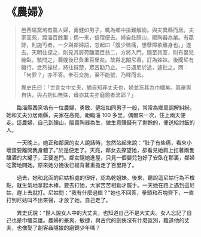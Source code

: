# 《農婦》

> 邑西磁窯塢有農人婦，勇健如男子，輒為鄉中排難解紛。與夫異縣而居。夫家高苑，距淄百餘里；偶一來，信宿便去。婦自赴顏山，販陶器為業。有贏餘，則施丐者，一夕與鄰婦語，忽起曰「腹少微痛，想孽障欲離身也。」遂去。天明往探之，則見其肩荷釀酒巨翁二，方將入門，隨至其室，則有嬰兒繃臥，駭問之，蓋娩後已負重百里矣。故與北閹尼善，訂為姊妹。後聞尼有穢行，忿然操杖，將往撻楚，眾苦勸乃止。一日遇尼於途，遽批之。問：「何罪？」亦不答。拳石交施，至不能號，乃釋而去。
>
> 異史氏曰：「世言女中丈夫，猶自知非丈夫也，婦並忘其為巾幗矣。其豪爽自快，與占劍仙無殊，毋亦其夫亦磨鏡者流耶？」

&emsp;&emsp;臨淄縣西窯塢有一位農婦，勇敢、健壯如同男子一般，常常為鄉里調解糾紛。她和丈夫分居兩縣，夫家在高苑，距臨淄 100 多里，偶爾來一次，住上兩天便走。這農婦，自己到顏山，販賣陶器為生，做生意賺錢有了剩餘的，便送給討飯的人。

&emsp;&emsp;一天晚上，她正和鄰居的女人說話時，忽然站起來說：“肚子有些痛，看來小壞蛋要離開我身體了。”於是便走了。天亮，鄰女去探望她，卻看見她肩上扛著兩隻釀酒的大罐子，正要進門。鄰女隨她進屋，只見一個嬰兒包好了安臥在那裏，鄰婦吃驚地問她。原來她分娩後已經背著重擔走了百里路了。

&emsp;&emsp;過去，她和北面的尼姑相處的很好，認為乾姐妹。後來，聽說這尼姑行為不檢點，就生氣地拿起木棒，要去打她，大家苦苦相勸才罷手。一天她在路上遇到這尼姑，趕上去就打。尼姑問：“我有什麼過錯？”她也不回答，拳頭和石塊齊下，一直打到尼姑叫不出來聲，才放了她，自己走了。

&emsp;&emsp;異史氏說：“世人說女人中的大丈夫，也知道自己不是大丈夫。女人忘記了自己也是巾幗英雄。農婦的豪爽、敏捷，與古代的劍俠沒有什麼區別，難道他的丈夫，也像娶了劍客聶隱娘的磨鏡少年嗎？
